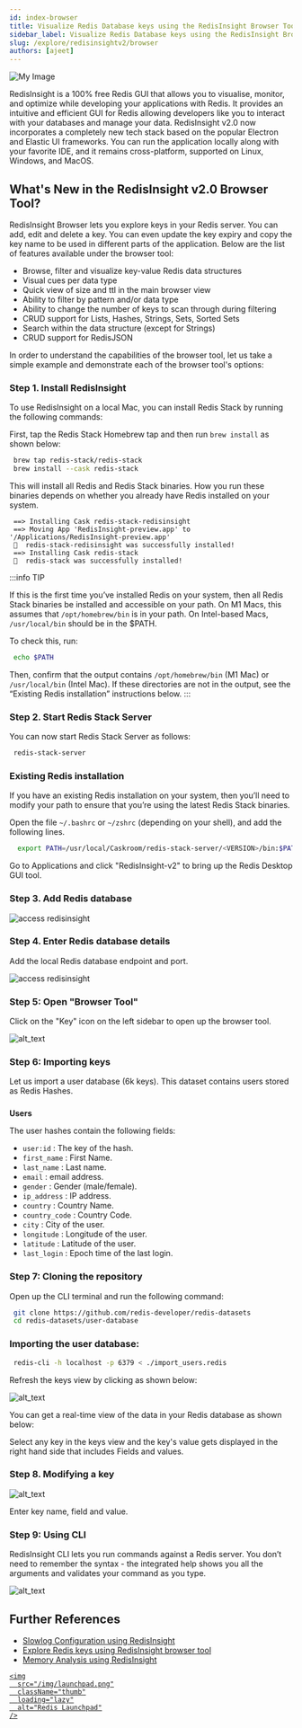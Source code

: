 ```yaml
---
id: index-browser
title: Visualize Redis Database keys using the RedisInsight Browser Tool
sidebar_label: Visualize Redis Database keys using the RedisInsight Browser Tool
slug: /explore/redisinsightv2/browser
authors: [ajeet]
---
```



<Authors frontMatter={frontMatter} />

![My Image](images/image_redisinsight_browser.png)

RedisInsight is a 100% free Redis GUI that allows you to visualise, monitor, and optimize while developing your applications with Redis. It provides an intuitive and efficient GUI for Redis allowing developers like you to interact with your databases and manage your data. RedisInsight v2.0 now incorporates a completely new tech stack based on the popular Electron and Elastic UI frameworks. You can run the application locally along with your favorite IDE, and it remains cross-platform, supported on Linux, Windows, and MacOS.

## What's New in the RedisInsight v2.0 Browser Tool?

RedisInsight Browser lets you explore keys in your Redis server. You can add, edit and delete a key. You can even update the key expiry and copy the key name to be used in different parts of the application. Below are the list of features available under the browser tool:

- Browse, filter and visualize key-value Redis data structures
- Visual cues per data type
- Quick view of size and ttl in the main browser view
- Ability to filter by pattern and/or data type
- Ability to change the number of keys to scan through during filtering
- CRUD support for Lists, Hashes, Strings, Sets, Sorted Sets
- Search within the data structure (except for Strings)
- CRUD support for RedisJSON

In order to understand the capabilities of the browser tool, let us take a simple example and demonstrate each of the browser tool's options:

### Step 1. Install RedisInsight

To use RedisInsight on a local Mac, you can install Redis Stack by running the following commands:

First, tap the Redis Stack Homebrew tap and then run `brew install` as shown below:

```bash
 brew tap redis-stack/redis-stack
 brew install --cask redis-stack
```

This will install all Redis and Redis Stack binaries. How you run these binaries depends on whether you already have Redis installed on your system.

```
 ==> Installing Cask redis-stack-redisinsight
 ==> Moving App 'RedisInsight-preview.app' to '/Applications/RedisInsight-preview.app'
 🍺  redis-stack-redisinsight was successfully installed!
 ==> Installing Cask redis-stack
 🍺  redis-stack was successfully installed!
```

:::info TIP

If this is the first time you’ve installed Redis on your system, then all Redis Stack binaries be installed and accessible on your path. On M1 Macs, this assumes that `/opt/homebrew/bin` is in your path. On Intel-based Macs, `/usr/local/bin` should be in the $PATH.

To check this, run:

```bash
 echo $PATH
```

Then, confirm that the output contains `/opt/homebrew/bin` (M1 Mac) or `/usr/local/bin` (Intel Mac). If these directories are not in the output, see the “Existing Redis installation” instructions below.
:::

### Step 2. Start Redis Stack Server

You can now start Redis Stack Server as follows:

```bash
 redis-stack-server
```

### Existing Redis installation

If you have an existing Redis installation on your system, then you’ll need to modify your path to ensure that you’re using the latest Redis Stack binaries.

Open the file `~/.bashrc` or `~/zshrc` (depending on your shell), and add the following lines.

```bash
  export PATH=/usr/local/Caskroom/redis-stack-server/<VERSION>/bin:$PATH
```

Go to Applications and click "RedisInsight-v2" to bring up the Redis Desktop GUI tool.

### Step 3. Add Redis database

![access redisinsight](images/add_database.png)

### Step 4. Enter Redis database details

Add the local Redis database endpoint and port.

![access redisinsight](images/testredis1.png)

### Step 5: Open "Browser Tool"

Click on the "Key" icon on the left sidebar to open up the browser tool.

![alt_text](images/image_browser.png)

### Step 6: Importing keys

Let us import a user database (6k keys). This dataset contains users stored as Redis Hashes.

###

**Users**

The user hashes contain the following fields:

- `user:id` : The key of the hash.
- `first_name` : First Name.
- `last_name` : Last name.
- `email` : email address.
- `gender` : Gender (male/female).
- `ip_address` : IP address.
- `country` : Country Name.
- `country_code` : Country Code.
- `city` : City of the user.
- `longitude` : Longitude of the user.
- `latitude` : Latitude of the user.
- `last_login` : Epoch time of the last login.

### Step 7: Cloning the repository

Open up the CLI terminal and run the following command:

```bash
 git clone https://github.com/redis-developer/redis-datasets
 cd redis-datasets/user-database
```

### Importing the user database:

```bash
 redis-cli -h localhost -p 6379 < ./import_users.redis
```

Refresh the keys view by clicking as shown below:

![alt_text](images/image_browser1.png)

You can get a real-time view of the data in your Redis database as shown below:

Select any key in the keys view and the key's value gets displayed in the right hand side that includes Fields and values.

### Step 8. Modifying a key

![alt_text](images/image_browser31.png)

Enter key name, field and value.

### Step 9: Using CLI

RedisInsight CLI lets you run commands against a Redis server. You don’t need to remember the syntax - the integrated help shows you all the arguments and validates your command as you type.

![alt_text](images/image_browser4.png)

## Further References

- [Slowlog Configuration using RedisInsight](/explore/redisinsight/slowlog)
- [Explore Redis keys using RedisInsight browser tool](/explore/redisinsight/browser)
- [Memory Analysis using RedisInsight](/explore/redisinsight/memoryanalyzer)

<div>
  <a
    href="https://launchpad.redis.com"
    target="_blank"
    rel="noopener"
    className="link">

    <img
      src="/img/launchpad.png"
      className="thumb"
      loading="lazy"
      alt="Redis Launchpad"
    />

  </a>
</div>
